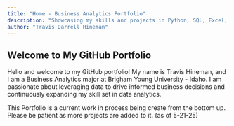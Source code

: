 ---
title: "Home - Business Analytics Portfolio"
description: "Showcasing my skills and projects in Python, SQL, Excel, and Power BI"
author: "Travis Darrell Hineman"
---

## Welcome to My GitHub Portfolio

Hello and welcome to my GitHub portfolio! My name is Travis Hineman, and I am a Business Analytics major at Brigham Young University - Idaho. I am passionate about leveraging data to drive informed business decisions and continuously expanding my skill set in data analytics.

This Portfolio is a current work in process being create from the bottom up. Please be patient as more projects are added to it. (as of 5-21-25)